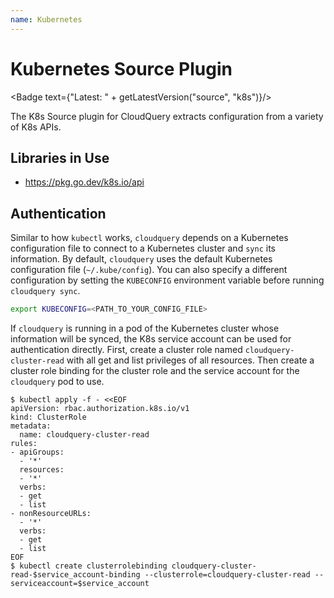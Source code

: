 ```yaml
---
name: Kubernetes
---
```

# Kubernetes Source Plugin


<Badge text={"Latest: " + getLatestVersion("source", "k8s")}/>

The K8s Source plugin for CloudQuery extracts configuration from a variety of K8s APIs.

## Libraries in Use

- https://pkg.go.dev/k8s.io/api

## Authentication

Similar to how `kubectl` works, `cloudquery` depends on a Kubernetes configuration file to connect to a Kubernetes cluster and `sync` its information. By default, `cloudquery` uses the default Kubernetes configuration
file (`~/.kube/config`). You can also specify a different configuration by setting the `KUBECONFIG` environment variable before running `cloudquery sync`.

```bash
export KUBECONFIG=<PATH_TO_YOUR_CONFIG_FILE>
```

If `cloudquery` is running in a pod of the Kubernetes cluster whose information will be synced, the K8s service account can be used for authentication directly.
First, create a cluster role named `cloudquery-cluster-read` with all get and list privileges of all resources.
Then create a cluster role binding for the cluster role and the service account for the `cloudquery` pod to use.
```
$ kubectl apply -f - <<EOF
apiVersion: rbac.authorization.k8s.io/v1
kind: ClusterRole
metadata:
  name: cloudquery-cluster-read
rules:
- apiGroups:
  - '*'
  resources:
  - '*'
  verbs:
  - get
  - list
- nonResourceURLs:
  - '*'
  verbs:
  - get
  - list
EOF
$ kubectl create clusterrolebinding cloudquery-cluster-read-$service_account-binding --clusterrole=cloudquery-cluster-read --serviceaccount=$service_account
```

